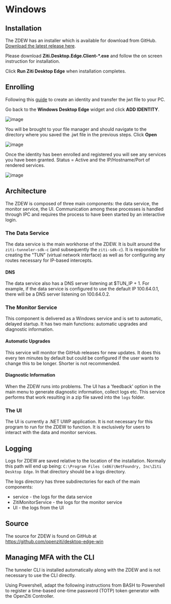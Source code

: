 
# Windows

## Installation

The ZDEW has an installer which is available for download from GitHub.
[Download the latest release here](https://github.com/openziti/desktop-edge-win/releases/latest).

Please download **Ziti.Desktop.Edge.Client-*.exe** and follow the on screen instruction for installation.

Click **Run Ziti Desktop Edge** when installation completes.

## Enrolling 

Following this [guide](/docs/learn/core-concepts/identities/creating) to create an identity and transfer the jwt file to your PC.

Go back to the **Windows Desktop Edge** widget and click **ADD IDENTITY**.

![image](/img/clients/windows-install6.jpg)

You will be brought to your file manager and should navigate to the directory where you saved the .jwt file in the previous steps. Click **Open**

![image](/img/clients/windows-install7.jpg)

Once the identity has been enrolled and registered you will see any services you have been granted. Status = Active and the IP/Hostname/Port of rendered services.

![image](/img/clients/windows-install8.jpg)

## Architecture
The ZDEW is composed of three main components: the data service, the monitor service, the UI. Communication among
these processes is handled through IPC and requires the process to have been started by an interactive login.

### The Data Service
The data service is the main workhorse of the ZDEW. It is built around the `ziti-tunneler-sdk-c` (and subsequently the
`ziti-sdk-c`). It is responsible for creating the "TUN" (virtual network interface) as well as for configuring any
routes necessary for IP-based intercepts.

#### DNS
The data service also has a DNS server listening at $TUN_IP + 1. For example, if the data service is configured to use
the default IP 100.64.0.1, there will be a DNS server listening on 100.64.0.2.

### The Monitor Service
This component is delivered as a Windows service and is set to automatic, delayed startup. It has two main functions:
automatic upgrades and diagnostic information.

#### Automatic Upgrades
This service will monitor the GitHub releases for new updates. It does this every ten minutes by default but could be
configured if the user wants to change this to be longer. Shorter is not recommended.

#### Diagnostic Information
When the ZDEW runs into problems. The UI has a 'feedback' option in the main menu to generate diagnostic information,
collect logs etc. This service performs that work resulting in a zip file saved into the `logs` folder.

### The UI
The UI is currently a .NET UWP application. It is not necessary for this program to run for the ZDEW to function. It
is exclusively for users to interact with the data and monitor services.

## Logging
Logs for ZDEW are saved relative to the location of the installation. Normally this path will end up being:
`C:\Program Files (x86)\NetFoundry, Inc\Ziti Desktop Edge`. In that directory should be a logs directory.

The logs directory has three subdirectories for each of the main components:

* service - the logs for the data service
* ZitiMonitorService - the logs for the monitor service
* UI - the logs from the UI

## Source
The source for ZDEW is found on GitHub at https://github.com/openziti/desktop-edge-win

## Managing MFA with the CLI

The tunneler CLI is installed automatically along with the ZDEW and is not necessary to use the CLI directly.  

Using Powershell, adapt the following instructions from BASH to Powershell to register a time-based one-time password (TOTP) token generator with the OpenZiti Controller.

<TunnelerMfa/>